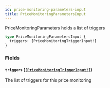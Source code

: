 ```yaml
---
id: price-monitoring-parameters-input
title: PriceMonitoringParametersInput
---
```


PriceMonitoringParameters holds a list of triggers

```graphql
type PriceMonitoringParametersInput {
  triggers: [PriceMonitoringTriggerInput!]
}
```

### Fields

#### `triggers` ([`[PriceMonitoringTriggerInput!]`](/graphql/inputs/price-monitoring-trigger-input))

The list of triggers for this price monitoring
